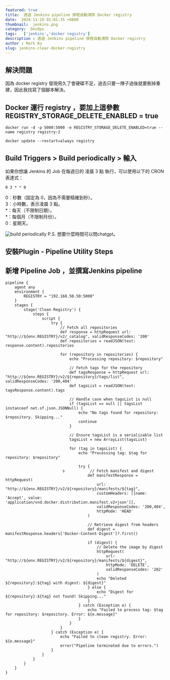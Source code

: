```yaml
---
featured: true
title:  透過 Jenkins pipeline 排程自動清除 Docker registry
date:  2024-11-19 01:01:35 +0800
thumbnail:  jenkins.png
category:  DevOps 
tags:   ['jenkins','docker registry']
description : 透過 Jenkins pipeline 排程自動清除 Docker registry
author : Mark Ku
slug: jenkins-clear-docker-registry
---
```

## 解決問題
因為 docker registry 發現用久了會硬碟不足，過去只要一陣子過後就要刪掉重建，因此我找寫了個腳本解決。

## Docker 運行 registry ，要加上這參數 REGISTRY_STORAGE_DELETE_ENABLED = true

```
docker run -d -p 5000:5000 -e REGISTRY_STORAGE_DELETE_ENABLED=true --name registry registry:2

docker update --restart=always registry
```
## Build Triggers > Build periodically > 輸入
如果你想讓 Jenkins 的 Job 在每週日的 凌晨 3 點 執行，可以使用以下的 CRON 表達式：
```
0 3 * * 0  
```
0：秒數（固定為 0，因為不需要精確到秒）。  
3：小時數，表示凌晨 3 點。  
*：每天（不限制日期）。  
*：每個月（不限制月份）。  
0：星期天。  

![build periodically](build-periodically.png)
P.S. 想要什麼時間可以問chatgpt。
## 安裝Plugin  - Pipeline Utility Steps

## 新增 Pipeline Job ，並撰寫Jenkins pipeline
```
pipeline {
    agent any
    environment {
        REGISTRY = "192.168.50.50:5000"
    }
    stages {
        stage('Clean Registry') {
            steps {
                script {
                    try {
                        // Fetch all repositories
                        def response = httpRequest url: "http://${env.REGISTRY}/v2/_catalog", validResponseCodes: '200'
                        def repositories = readJSON(text: response.content).repositories

                        for (repository in repositories) {
                            echo "Processing repository: $repository"

                            // Fetch tags for the repository
                            def tagsResponse = httpRequest url: "http://${env.REGISTRY}/v2/${repository}/tags/list", validResponseCodes: '200,404'
                            def tagsList = readJSON(text: tagsResponse.content).tags

                            // Handle case when tagsList is null
                            if (tagsList == null || tagsList instanceof net.sf.json.JSONNull) {
                                echo "No tags found for repository: $repository. Skipping..."
                                continue
                            }

                            // Ensure tagsList is a serializable list
                            tagsList = new ArrayList(tagsList)

                            for (tag in tagsList) {
                                echo "Processing tag: $tag for repository: $repository"

                                try {
                         s           // Fetch manifest and digest
                                    def manifestResponse = httpRequest(
                                        url: "http://${env.REGISTRY}/v2/${repository}/manifests/${tag}",
                                        customHeaders: [[name: 'Accept', value: 'application/vnd.docker.distribution.manifest.v2+json']],
                                        validResponseCodes: '200,404',
                                        httpMode: 'HEAD'
                                    )

                                    // Retrieve digest from headers
                                    def digest = manifestResponse.headers['Docker-Content-Digest']?.first()

                                    if (digest) {
                                        // Delete the image by digest
                                        httpRequest(
                                            url: "http://${env.REGISTRY}/v2/${repository}/manifests/${digest}",
                                            httpMode: 'DELETE',
                                            validResponseCodes: '202'
                                        )
                                        echo "Deleted ${repository}:${tag} with digest: ${digest}"
                                    } else {
                                        echo "Digest for ${repository}:${tag} not found! Skipping..."
                                    }
                                } catch (Exception e) {
                                    echo "Failed to process tag: $tag for repository: $repository. Error: ${e.message}"
                                }
                            }
                        }
                    } catch (Exception e) {
                        echo "Failed to clean registry. Error: ${e.message}"
                        error("Pipeline terminated due to errors.")
                    }
                }
            }
        }
    }
}
```